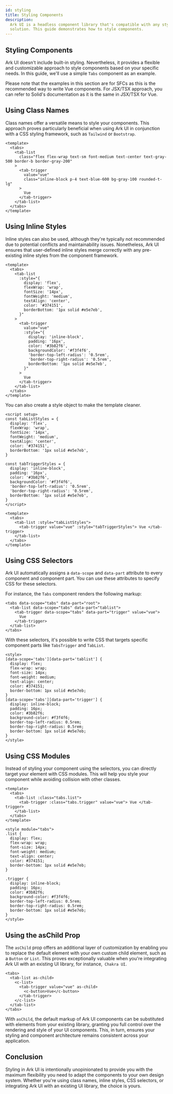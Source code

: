 ```yaml
---
id: styling
title: Styling Components
description:
  Ark UI is a headless component library that's compatible with any styling
  solution. This guide demonstrates how to style components.
---
```


## Styling Components

Ark UI doesn't include built-in styling. Nevertheless, it provides a flexible
and customizable approach to style components based on your specific needs. In
this guide, we'll use a simple `Tabs` component as an example.

Please note that the examples in this section are for SFCs as this is the
recommended way to write Vue components. For JSX/TSX approach, you can refer to
Solid's documentation as it is the same in JSX/TSX for Vue.

## Using Class Names

Class names offer a versatile means to style your components. This approach
proves particularly beneficial when using Ark UI in conjunction with a CSS
styling framework, such as `Tailwind` or `Bootstrap`.

```vue
<template>
  <tabs>
    <tab-list
      class="flex flex-wrap text-sm font-medium text-center text-gray-500 border-b border-gray-200"
    >
      <tab-trigger
        value="vue"
        class="inline-block p-4 text-blue-600 bg-gray-100 rounded-t-lg"
      >
        Vue
      </tab-trigger>
    </tab-list>
  </tabs>
</template>
```

## Using Inline Styles

Inline styles can also be used, although they're typically not recommended due
to potential conflicts and maintainability issues. Nonetheless, Ark UI ensures
that user-defined inline styles merge correctly with any pre-existing inline
styles from the component framework.

```vue
<template>
  <tabs>
    <tab-list
      :style="{
        display: 'flex',
        flexWrap: 'wrap',
        fontSize: '14px',
        fontWeight: 'medium',
        textAlign: 'center',
        color: '#374151',
        borderBottom: '1px solid #e5e7eb',
      }"
    >
      <tab-trigger
        value="vue"
        :style="{
          display: 'inline-block',
          padding: '16px',
          color: '#3b82f6',
          backgroundColor: '#f3f4f6',
          'border-top-left-radius': '0.5rem',
          'border-top-right-radius': '0.5rem',
          borderBottom: '1px solid #e5e7eb',
        }"
      >
        Vue
      </tab-trigger>
    </tab-list>
  </tabs>
</template>
```

You can also create a style object to make the template cleaner.

```vue
<script setup>
const tabListStyles = {
  display: 'flex',
  flexWrap: 'wrap',
  fontSize: '14px',
  fontWeight: 'medium',
  textAlign: 'center',
  color: '#374151',
  borderBottom: '1px solid #e5e7eb',
}

const tabTriggerStyles = {
  display: 'inline-block',
  padding: '16px',
  color: '#3b82f6',
  backgroundColor: '#f3f4f6',
  'border-top-left-radius': '0.5rem',
  'border-top-right-radius': '0.5rem',
  borderBottom: '1px solid #e5e7eb',
}
</script>

<template>
  <tabs>
    <tab-list :style="tabListStyles">
      <tab-trigger value="vue" :style="tabTriggerStyles"> Vue </tab-trigger>
    </tab-list>
  </tabs>
</template>
```

## Using CSS Selectors

Ark UI automatically assigns a `data-scope` and `data-part` attribute to every
component and component part. You can use these attributes to specify CSS for
these selectors.

For instance, the `Tabs` component renders the following markup:

```vue
<tabs data-scope="tabs" data-part="root">
  <tab-list data-scope="tabs" data-part="tablist">
    <tab-trigger data-scope="tabs" data-part="trigger" value="vue">
      Vue
    </tab-trigger>
  </tab-list>
</tabs>
```

With these selectors, it's possible to write CSS that targets specific component
parts like `TabsTrigger` and `TabList`.

```vue
<style>
[data-scope='tabs'][data-part='tablist'] {
  display: flex;
  flex-wrap: wrap;
  font-size: 14px;
  font-weight: medium;
  text-align: center;
  color: #374151;
  border-bottom: 1px solid #e5e7eb;
}
[data-scope='tabs'][data-part='trigger'] {
  display: inline-block;
  padding: 16px;
  color: #3b82f6;
  background-color: #f3f4f6;
  border-top-left-radius: 0.5rem;
  border-top-right-radius: 0.5rem;
  border-bottom: 1px solid #e5e7eb;
}
</style>
```

## Using CSS Modules

Instead of styling your component using the selectors, you can directly target
your element with CSS modules. This will help you style your component while
avoiding collision with other classes.

```vue
<template>
  <tabs>
    <tab-list :class="tabs.list">
      <tab-trigger :class="tabs.trigger" value="vue"> Vue </tab-trigger>
    </tab-list>
  </tabs>
</template>

<style module="tabs">
.list {
  display: flex;
  flex-wrap: wrap;
  font-size: 14px;
  font-weight: medium;
  text-align: center;
  color: #374151;
  border-bottom: 1px solid #e5e7eb;
}

.trigger {
  display: inline-block;
  padding: 16px;
  color: #3b82f6;
  background-color: #f3f4f6;
  border-top-left-radius: 0.5rem;
  border-top-right-radius: 0.5rem;
  border-bottom: 1px solid #e5e7eb;
}
</style>
```

## Using the asChild Prop

The `asChild` prop offers an additional layer of customization by enabling you
to replace the default element with your own custom child element, such as a
`Button` or `List`. This proves exceptionally valuable when you're integrating
Ark UI with an existing UI library, for instance,` Chakra UI`.

```vue
<tabs>
  <tab-list as-child>
    <c-list>
      <tab-trigger value="vue" as-child>
        <c-button>Vue</c-button>
      </tab-trigger>
    </c-list>
  </tab-list>
</tabs>
```

With `asChild`, the default markup of Ark UI components can be substituted with
elements from your existing library, granting you full control over the
rendering and style of your UI components. This, in turn, ensures your styling
and component architecture remains consistent across your application.

## Conclusion

Styling in Ark UI is intentionally unopinionated to provide you with the maximum
flexibility you need to adapt the components to your own design system. Whether
you're using class names, inline styles, CSS selectors, or integrating Ark UI
with an existing UI library, the choice is yours.
